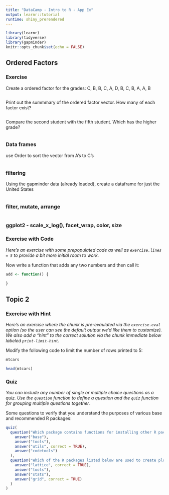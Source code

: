 ```yaml
---
title: "DataCamp - Intro to R - App Ex"
output: learnr::tutorial
runtime: shiny_prerendered
---
```


```r
library(learnr)
library(tidyverse)
library(gapminder)
knitr::opts_chunk$set(echo = FALSE)
```


## Ordered Factors

### Exercise 

Create a ordered factor for the grades:
C, B, B, C, A, D, B, C, B, A, A, B

```r

```


Print out the summmary of the ordered factor vector. How many of each factor exist?

```r

```

Compare the second student with the fifth student.  Which has the higher grade?
```r

```

### Data frames

use Order to sort the vector from A's to C's
```r

```


### filtering

Using the gapminder data (already loaded), create a dataframe for just the United States
```r

```


### filter, mutate, arrange

```r

```


### ggplot2 - scale_x_log(), facet_wrap, color, size



### Exercise with Code

*Here's an exercise with some prepopulated code as well as `exercise.lines = 5` to provide a bit more initial room to work.*

Now write a function that adds any two numbers and then call it:

```r
add <- function() {
  
}
```





## Topic 2

### Exercise with Hint

*Here's an exercise where the chunk is pre-evaulated via the `exercise.eval` option (so the user can see the default output we'd like them to customize). We also add a "hint" to the correct solution via the chunk immediate below labeled `print-limit-hint`.*

Modify the following code to limit the number of rows printed to 5:

```r
mtcars
```

```r
head(mtcars)
```

### Quiz

*You can include any number of single or multiple choice questions as a quiz. Use the `question` function to define a question and the `quiz` function for grouping multiple questions together.*

Some questions to verify that you understand the purposes of various base and recommended R packages:

```r
quiz(
  question("Which package contains functions for installing other R packages?",
    answer("base"),
    answer("tools"),
    answer("utils", correct = TRUE),
    answer("codetools")
  ),
  question("Which of the R packages listed below are used to create plots?",
    answer("lattice", correct = TRUE),
    answer("tools"),
    answer("stats"),
    answer("grid", correct = TRUE)
  )
)
```

